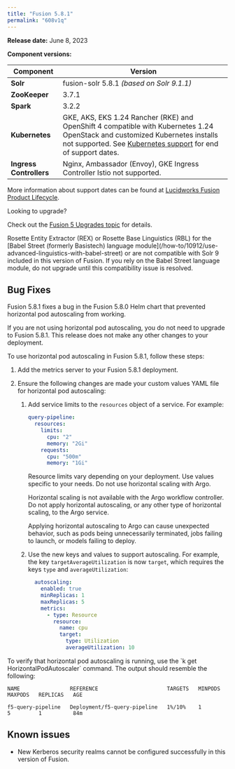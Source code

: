 ```yaml
---
title: "Fusion 5.8.1"
permalink: "608v1q"
---
```


**Release date:** June 8, 2023

**Component versions:**

| Component | Version |
| --- | --- |
| **Solr** | fusion-solr 5.8.1  *(based on Solr 9.1.1)* |
| **ZooKeeper** | 3.7.1 |
| **Spark** | 3.2.2 |
| **Kubernetes** | GKE, AKS, EKS 1.24  Rancher (RKE) and OpenShift 4 compatible with Kubernetes 1.24  OpenStack and customized Kubernetes installs not supported.  See [Kubernetes support](/policies/7shln5/lucidworks-version-support-lifecycle#kubernetes-support) for end of support dates. |
| **Ingress Controllers** | Nginx, Ambassador (Envoy), GKE Ingress Controller  Istio not supported. |

More information about support dates can be found at [Lucidworks Fusion Product Lifecycle](/policies/7shln5/lucidworks-version-support-lifecycle).

<Tip>
Looking to upgrade?

Check out the [Fusion 5 Upgrades topic](/how-to/upgrade-fusion-5/3svmoc/fusion-5-upgrades) for details.
</Tip>

<Warning>
Rosette Entity Extractor (REX) or Rosette Base Linguistics (RBL) for the [Babel Street (formerly Basistech) language module](/how-to/10912/use-advanced-linguistics-with-babel-street) or are not compatible with Solr 9 included in this version of Fusion. If you rely on the Babel Street language module, do not upgrade until this compatibility issue is resolved.
</Warning>

## Bug Fixes

Fusion 5.8.1 fixes a bug in the Fusion 5.8.0 Helm chart that prevented horizontal pod autoscaling from working.

If you are not using horizontal pod autoscaling, you do not need to upgrade to Fusion 5.8.1. This release does not make any other changes to your deployment.

To use horizontal pod autoscaling in Fusion 5.8.1, follow these steps:

1. Add the metrics server to your Fusion 5.8.1 deployment.
2. Ensure the following changes are made your custom values YAML file for horizontal pod autoscaling:

    1. Add service limits to the `resources` object of a service. For example:

        ```yaml
        query-pipeline:
          resources:
            limits:
              cpu: "2"
              memory: "2Gi"
            requests:
              cpu: "500m"
              memory: "1Gi"
        ```

        <Note>
        Resource limits vary depending on your deployment. Use values specific to your needs.
        </Note>

        <Warning>
        Do not use horizontal scaling with Argo.

        Horizontal scaling is not available with the Argo workflow controller. Do not apply horizontal autoscaling, or any other type of horizontal scaling, to the Argo service.

        Applying horizontal autoscaling to Argo can cause unexpected behavior, such as pods being unnecessarily terminated, jobs failing to launch, or models failing to deploy.
        </Warning>

    2. Use the new keys and values to support autoscaling. For example, the key `targetAverageUtilization` is now `target`, which requires the keys `type` and `averageUtilization`:

        ```yaml
          autoscaling:
            enabled: true
            minReplicas: 1
            maxReplicas: 5
            metrics:
              - type: Resource
                resource:
                  name: cpu
                  target:
                    type: Utilization
                    averageUtilization: 10
        ```

<Tip>
To verify that horizontal pod autoscaling is running, use the `k get HorizontalPodAutoscaler` command. The output should resemble the following:

```
NAME                REFERENCE                      TARGETS   MINPODS   MAXPODS   REPLICAS   AGE

f5-query-pipeline   Deployment/f5-query-pipeline   1%/10%    1         5         1          84m
```
</Tip>

## Known issues

* New Kerberos security realms cannot be configured successfully in this version of Fusion.